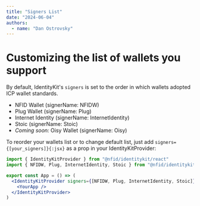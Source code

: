 ```yaml
---
title: "Signers List"
date: "2024-06-04"
authors:
  - name: "Dan Ostrovsky"
---
```


# Customizing the list of wallets you support

By default, IdentityKit's `signers` is set to the order in which wallets adopted ICP wallet
standards.

- NFID Wallet (signerName: NFIDW)
- Plug Wallet (signerName: Plug)
- Internet Identity (signerName: InternetIdentity)
- Stoic (signerName: Stoic)
- _Coming soon:_ Oisy Wallet (signerName: Oisy)

To reorder your wallets list or to change default list, just add `signers={[your_signers]}{:jsx}` as
a prop in your IdentityKitProvider:

```jsx
import { IdentityKitProvider } from "@nfid/identitykit/react"
import { NFIDW, Plug, InternetIdentity, Stoic } from "@nfid/identitykit"

export const App = () => (
  <IdentityKitProvider signers={[NFIDW, Plug, InternetIdentity, Stoic]} {...etc}>
    <YourApp />
  </IdentityKitProvider>
)
```
